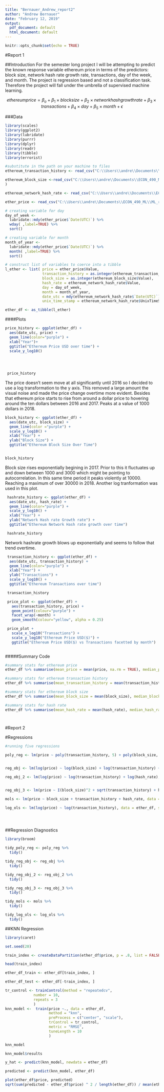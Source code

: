 ```yaml
---
title: "Bernauer_Andrew_report2"
author: "Andrew Bernauer"
date: "February 12, 2019"
output:
  pdf_document: default
  html_document: default
---
```


```r
knitr::opts_chunk$set(echo = TRUE)
```
#Report 1


##Introduction 
For the semester long project I will be attempting to predict the known response variable ethereum price in terms of the predictors: block size, network hash rate growth rate, transactions, day of the week, and month. The project is regression based and not a classification task. Therefore the project will fall under the umbrella of supervised machine learning.    



$$ethereum price = \beta_{o} + \beta_{1} \times blocksize + \beta_{2} \times networkhashgrowthrate + \beta_{3}  \times transactions + \beta_{4} \times day + \beta_{5} \times month + \epsilon $$




###Data  
```r


library(scales)
library(ggplot2)
library(lubridate)
library(purrr)
library(dplyr)
library(readr)
library(tibble)
library(errorist)

#substitute in the path on your machine to files 
ethereum_transaction_history <- read_csv("C:\\Users\\andre\\Documents\\ECON_490_ML\\ML_report 1\\ethereum-historical-data\\EthereumTransactionHistory.csv")

ethereum_block_size <-read_csv("C:\\Users\\andre\\Documents\\ECON_490_ML\\ML_report 1\\ethereum-historical-data\\EthereumBlockSizeHistory.csv"
)

ethereum_network_hash_rate <- read_csv("C:\\Users\\andre\\Documents\\ECON_490_ML\\ML_report 1\\ethereum-historical-data\\EthereumNetworkHashRateGrowthRate.csv")

ether_price <- read_csv("C:\\Users\\andre\\Documents\\ECON_490_ML\\ML_report 1\\ethereum-historical-data\\EtherPriceHistory(USD).csv")

# creating variable for day  
day_of_week <- 
  lubridate::mdy(ether_price$`Date(UTC)`) %>%
  wday( ,label=TRUE) %>%
  sort()

# creating variable for month
month_of_year <-
  lubridate::mdy(ether_price$`Date(UTC)`) %>%
  month( ,label=TRUE) %>%
  sort()

# construct list of variables to coerce into a tibble
l_ether <- list( price = ether_price$Value,
                 transaction_history = as.integer(ethereum_transaction_history$Value),
                 block_size = as.integer(ethereum_block_size$Value),
                 hash_rate = ethereum_network_hash_rate$Value, 
                 day = day_of_week, 
                 month = month_of_year,
                 date_utc = mdy(ethereum_network_hash_rate$`Date(UTC)`),
                 unix_time_stamp = ethereum_network_hash_rate$UnixTimeStamp)

ether_df <- as_tibble(l_ether)


```



####Plots
```r
 
price_history <- ggplot(ether_df) +
  aes(date_utc, price) +
  geom_line(color="purple") + 
  xlab("Year")+
  ggtitle("Ethereum Price USD over time") + 
  scale_y_log10() 
  
  
  

 price_history
```


The price doesn't seem move at all significantly until 2016 so I decided to use a log transformation to the y axis. This removed a large amount the visual noise and made the price change overtime more evident. Besides that ethereum price starts to rise from around a dollar price to hovering around the ten dollars between 2016 and 2017. Peaks at a value of 1000 dollars in 2018.   





```r
block_history <- ggplot(ether_df) +
  aes(date_utc, block_size) +
  geom_line(color ="purple") +
  scale_y_log10() +
  xlab("Year") +
  ylab("Block Size") +
  ggtitle("Ethereum Block Size Over Time")
  

block_history
```

Block size rises exponentially begining in 2017. Prior to this it fluctuates up and down between 1000 and 3000 which might be pointing to autocorrelation. In this same time period it peaks violently at 10000. Reaching a maximum of over 30000 in 2018. Another log tranformation was used in this plot.  



```r
 hashrate_history <- ggplot(ether_df) + 
  aes(date_utc, hash_rate) +
  geom_line(color="purple") +
  scale_y_log10() +
  xlab("Year") +
  ylab("Network Hash rate Growth rate") +
  ggtitle("Ethereum Network Hash rate growth over time")

 hashrate_history
```

Network hashrate growth blows up exponentially and seems to follow that trend overtime. 

```r
 transaction_history <- ggplot(ether_df) + 
  aes(date_utc, transaction_history) +
  geom_line(color="purple") +
  xlab("Year") +
  ylab("Transactions") +
  scale_y_log10() +
  ggtitle("Ethereum Transactions over time")

 transaction_history
```







```r
 price_plot <- ggplot(ether_df) +
   aes(transaction_history, price) +
   geom_point(colour="purple") + 
   facet_wrap(~month) +
   geom_smooth(colour="yellow", alpha = 0.25) 

 price_plot +
   scale_x_log10("Transactions") +
   scale_y_log10("Ethereum Price USD($)") +
   ggtitle("Ethereum Price USD($) vs Transactions facetted by month") 
 
```






#####Summary Code

```r

#summary stats for ethereum price  
ether_df %>% summarise(mean_price = mean(price, na.rm = TRUE), median_price = median(price), sd_price = sd(price), iqr_price = IQR(price), n = n(), mad_price = mad(price), min_price = min(price), max_price = max(price))

#summary stats for ethereum transaction history
ether_df %>% summarise(mean_transaction_history = mean(transaction_history), median_transaction_history = median(transaction_history), sd_transaction_history = sd(transaction_history), iqr_transaction_history = IQR(transaction_history), n = n(), mad_transaction_history = mad(transaction_history), min_transaction_history = min(transaction_history), max_transaction_history = max(transaction_history))

#summary stats for ethereum block size
ether_df %>% summarise(mean_block_size = mean(block_size), median_block_size = median(block_size), sd_block_size = sd(block_size), iqr_block_size = IQR(block_size), n = n(), mad_block_size = mad(block_size), min_block_size = min(block_size), max_block_size = max(block_size))

#summary stats for hash rate
ether_df %>% summarise(mean_hash_rate = mean(hash_rate), median_hash_rate = median(hash_rate), sd_hash_rate= sd(hash_rate), iqr_hash_rate = IQR(hash_rate), n = n(), mad_hash_rate = mad(hash_rate), min_hash_rate = min(hash_rate), max_hash_rate = max(hash_rate))




```


#Report 2





#Regressions


```r
#running five regressions 
 
poly_reg <- lm(price ~ poly(transaction_history, 5) + poly(block_size, 5) + poly(hash_rate, 5), ether_df )


reg_obj <- lm(log(price) ~ log(block_size) + log(transaction_history) + log(hash_rate), data = ether_df,  subset = price > 0)

reg_obj_2 <- lm(log(price) ~ log(transaction_history) + log(hash_rate), data = ether_df, subset = price > 0)


reg_obj_3 <- lm(price ~ I(block_size)^2 + sqrt(transaction_history) + hash_rate, data = ether_df)

mols <- lm(price ~ block_size + transaction_history + hash_rate, data = ether_df)

log_ols <- lm(log(price) ~ log(transaction_history), data = ether_df, subset = price > 0)


 

```



##Regression Diagnostics 

```r
library(broom)

tidy_poly_reg <- poly_reg %>%
  tidy()

tidy_reg_obj <- reg_obj %>%
  tidy()

tidy_reg_obj_2 <- reg_obj_2 %>%
  tidy()

tidy_reg_obj_3 <- reg_obj_3 %>%
  tidy()

tidy_mols <- mols %>%
  tidy()

tidy_log_ols <- log_ols %>%
  tidy()

```





##KNN Regression







```r
library(caret)

set.seed(20)

train_index <- createDataPartition(ether_df$price, p = .8, list = FALSE, times = 1)

head(train_index)

ether_df_train <- ether_df[train_index, ]

ether_df_test <- ether_df[-train_index, ]

tr_control <- trainControl(method = "repeatedcv",
             number = 10,
             repeats = 3
             )
knn_model <-  train(price ~., data = ether_df,
                    method = "knn",
                    preProcess = c("center", "scale"), 
                    trControl = tr_control, 
                    metric = "RMSE",
                    tuneLength = 10
                    )

knn_model

knn_model$results

y_hat <- predict(knn_model, newdata = ether_df)

predicted <- predict(knn_model, ether_df)

plot(ether_df$price, predicted)
sqrt(sum(predicted - ether_df$price) ^ 2 / length(ether_df)) / mean(ether_df$price)
```

